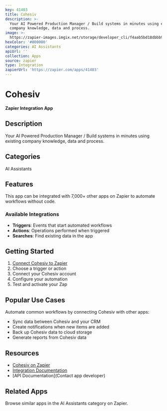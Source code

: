 ```yaml
---
key: 41403
title: Cohesiv
description: >-
  Your AI Powered Production Manager / Build systems in minutes using existing
  company knowledge, data and process.
image: >-
  https://zapier-images.imgix.net/storage/developer_cli/f4aab5bd18dbbb9e2da2a76daaf12f0c_4.png?auto=format%2Ccompress&ixlib=python-3.0.0&q=50
hexColor: '#000000'
categories: AI Assistants
apiUrl: ''
collection: Apps
source: zapier
type: Integration
zapierUrl: 'https://zapier.com/apps/41403'
---
```

# Cohesiv

**Zapier Integration App**

## Description

Your AI Powered Production Manager / Build systems in minutes using existing company knowledge, data and process.

## Categories

AI Assistants

## Features

This app can be integrated with 7,000+ other apps on Zapier to automate workflows without code.

### Available Integrations

- **Triggers**: Events that start automated workflows
- **Actions**: Operations performed when triggered
- **Searches**: Find existing data in the app

## Getting Started

1. [Connect Cohesiv to Zapier](https://zapier.com/apps/41403)
2. Choose a trigger or action
3. Connect your Cohesiv account
4. Configure your automation
5. Test and activate your Zap

## Popular Use Cases

Automate common workflows by connecting Cohesiv with other apps:

- Sync data between Cohesiv and your CRM
- Create notifications when new items are added
- Back up Cohesiv data to cloud storage
- Generate reports from Cohesiv data

## Resources

- [Cohesiv on Zapier](https://zapier.com/apps/41403)
- [Integration Documentation](https://zapier.com/apps/41403/integrations)
- [API Documentation](Contact app developer)

## Related Apps

Browse similar apps in the AI Assistants category on Zapier.
